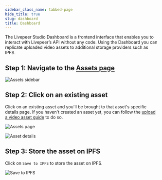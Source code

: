 ```yaml
---
sidebar_class_name: tabbed-page
hide_title: true
slug: dashboard
title: Dashboard
---
```



<Tabs />

The Livepeer Studio Dashboard is a frontend interface that enables you to interact
with Livepeer’s API without any code. Using the Dashboard you can replicate uploaded 
video assets to additional storage providers such as IPFS.

## Step 1: Navigate to the [Assets page](https://livepeer.studio/dashboard/assets)

![Assets sidebar](/../static/guides/Dashboard-1.png)

## Step 2: Click on an existing asset
Click on an existing asset and you'll be brought to that asset's specific details page.
If you haven't created an asset yet, you can follow the [upload a video asset guide](/guides/on-demand/upload-a-video-asset#dashboard) to do so.

![Assets page](/../static/guides/Dashboard-4.png)

![Asset details](/../static/guides/Dashboard-5.png)

## Step 3: Store the asset on IPFS
Click on `Save to IPFS` to store the asset on IPFS.

![Save to IPFS](/../static/guides/Dashboard-6.png)

